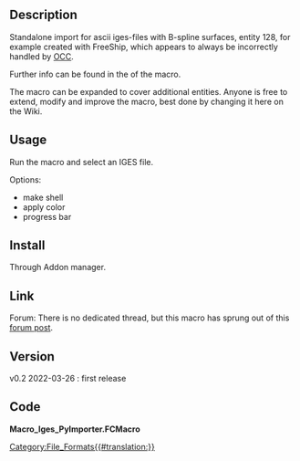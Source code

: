 <languages/>

{{Macro
|Name=Iges_PyImporter
|Description=Imports an IGES file with entity 128 into FreeCAD.
|Author=heda
|Version=0.2
|Date=2022-03-26
|FCVersion=any
}}

==Description==

Standalone import for ascii iges-files with B-spline surfaces, entity 128, for example created with FreeShip, which appears to always be incorrectly handled by [[OpenCASCADE|OCC]].

Further info can be found in the {{Incode|docstring}} of the macro.

The macro can be expanded to cover additional entities. Anyone is free to extend, modify and improve the macro, best done by changing it here on the Wiki.

==Usage==

Run the macro and select an IGES file.

Options:
* make shell
* apply color
* progress bar

==Install==

Through Addon manager.

==Link==

Forum: There is no dedicated thread, but this macro has sprung out of this [https://forum.freecad.org/viewtopic.php?p=582137&sid=3a86de4d61ef810a81861c757e15129c#p582137 forum post].

==Version==

v0.2 2022-03-26 : first release

==Code==

'''Macro_Iges_PyImporter.FCMacro'''

{{MacroCode|code=
#!/usr/bin/env python3
# -*- coding: utf-8 -*-

# ***************************************************************************
# *   Copyright (c) 2022 heda <heda @ freecad forum>                        *
# *                                                                         *
# *   This file is part of the FreeCAD CAx development system.              *
# *                                                                         *
# *   This program is free software; you can redistribute it and/or modify  *
# *   it under the terms of the GNU Lesser General Public License (LGPL)    *
# *   as published by the Free Software Foundation; either version 2 of     *
# *   the License, or (at your option) any later version.                   *
# *   for detail see the LICENSE text file.                                 *
# *                                                                         *
# *   This program is distributed in the hope that it will be useful,       *
# *   but WITHOUT ANY WARRANTY; without even the implied warranty of        *
# *   MERCHANTABILITY or FITNESS FOR A PARTICULAR PURPOSE.  See the         *
# *   GNU Library General Public License for more details.                  *
# *                                                                         *
# *   You should have received a copy of the GNU Library General Public     *
# *   License along with this program; if not, write to the Free Software   *
# *   Foundation, Inc., 59 Temple Place, Suite 330, Boston, MA  02111-1307  *
# *   USA                                                                   *
# *                                                                         *
# ***************************************************************************


__Name__ = 'Iges_PyImporter'
__Comment__ = 'Imports an iges file with entity 128 to FreeCAD'
__Author__ = 'heda @ fc-forum'
__Version__ = '0.2'
__Date__ = '2022-03-26'
__License__ = 'LGPL-2.0-or-later'
__Web__ = ''
__Wiki__ = 'https://wiki.freecad.org/Macro_Iges_PyImporter'
__Icon__ = ''
__Help__ = 'Launch macro and select file.'
__Status__ = 'works'
__Requires__ = 'tested on FreeCAD v0.19'
__Communication__ = 'forum'
__Files__ = ''



__doc__ = """
Standalone import for ascii iges-files with bspline surfaces,
entity 128, which appears to always be incorrectly handled by occ.

options:
- make shell [default on] or individual surfaces
  if off, the making of shell is enforced for files with more than 50 surfaces
- apply color [default on] if color is present in the iges-file,
  the parser naivly takes the first and ignores any following color records
- progress bar [default on] see note.

Run macro and select the iges file.
Creation of the surfaces can take a while.
Import is to current document if available, else a new is created.

There are no error or consistency checks, the parser either works or fails.
The only parsed entity is 128 - rational bspline surface,
assumed to be freeform. Parsing ability could be expanded,
specification used is iges5.3.

The importer is tested on:
- one freeship file
- one libIGES file

v0.1 - first version - handled iges files created by freeship.
v0.2 - also handles files made with libIGES (on gh).

note: if the macro has an error, the use of the progress bar makes fc
      freezes in monumental ways, the application has to be killed
      with system commands. If so, switch off the progress bar.
"""


import FreeCAD as App
import FreeCADGui as Gui
import Part
from PySide import QtGui

import re
from pathlib import Path
from collections import namedtuple, Counter

### options
MakeShell = True
ShellLimit = 50
ApplyColor = True
ProgressBar = True

filename, filt = QtGui.QFileDialog.getOpenFileName(filter='*.igs')

if not filename:
    raise UserWarning('Need to select an iges file.')

print('Importing: {}'.format(filename))

class Ticker:
    """better than nothing, does not always show though"""
    tick_count = 0
    pbon = ProgressBar
    if pbon:
        pb = App.Base.ProgressIndicator() 
        pb.start('importing iges', 100)
    
    def tick(self, ticks=1):
        if self.pbon:
            for i in range(ticks):
                self.pb.next()
                self.tick_count += 1

    def tick_time(self, prog):
        if isinstance(self.tick_step, int):
            self.tick(self.tick_step)
        else:
            if prog in self.tick_step:
                self.tick()
    
    def set_tick_step(self, number):
        self.tot_number = number
        span = 100 - 3 * 4
        if number >= span:
            self.tick_step = tuple(range(0, number, int(number / span) + 1))
        else:
            self.tick_step = int(span / number)
        
    def end(self):
        if self.pbon:
            for i in range(101 - self.tick_count):
                self.tick()
            self.pb.stop()


ticker = Ticker()


iges = Path(filename)
data = iges.read_text().splitlines()

sec_def = re.compile('\W+')
sections = dict(S='', G='', D=list(), P=dict())
DES = namedtuple('DES', 'entity linecount label')
oddeven = color = None

for i, line in enumerate(data):
    sec_col = line[72:]
    section, snbr = sec_def.split(sec_col)
    if section in 'SG':
        sections[section] += line[:72]
    elif section == 'D':
        if oddeven is None:
            oddeven = bool(i % 2)
        if isinstance(oddeven, bool):
            if bool(i % 2) == oddeven:
                row1 = [line[j:j+8] for j in range(0, 80, 8)]
                row2 = [data[i+1][j:j+8] for j in range(0, 80, 8)]
                entitydef = (int(row1[0]), int(row2[3]), row2[-3])
                sections['D'].append(DES(*entitydef))
    elif section == 'P':
        break

lc = i

### header
fields = ' '.join(('f{}'.format(i+1) for i in range(25)))
for oldnew in (('f6 preprocessor', 'f14 unitsflag', 'f23 version')):
    fields = fields.replace(*oldnew.split())
Header = namedtuple('Header', fields)
cheat = sections.get('G').split(',')
cheat[0] += ',' # assume that the parameter delimiter is a comma
if len(cheat) == 26:
    cheat.pop(1) # the freeship file

header = Header(*cheat)

### unit
Units = dict(u1=(25.4, 'inch'),
             u2=(1, 'mm'),
             u3=(1, 'user defined, skip'),
             u4=(25.4 * 12, 'feet'),
             u5=(1, 'miles, skipping'),
             u6=(1000, 'meters'),
             u7=(10000, 'kilometers'),
             u8=(25.4 / 1000, 'milli inch'),
             u9=(1, 'micron, skipping'),
             u10=(10, 'centimeters'),
             u11=(1, 'micro inches, skipping'),
             )

unit, unitname = Units.get('u{}'.format(header.unitsflag))
msg = 'file units: {} / preprocessor: {}'
print(msg.format(unitname, header.preprocessor))

ticker.tick(3)

### color
# naive assumtion that color is first entry
msg = 'color definition found in file'
if 314 in set((desi.entity for desi in sections['D'])):
    des = sections['D'].pop(0)
    code, *rgb, _ = data[lc].split(';')[0].split(',')
    color = tuple(float(c) / 100 for c in (rgb)) + (0.,)
    lc += des.linecount
    print(msg)
else:
    print('no ' + msg)

ticker.tick(3)

entities, skipped = list(), list()
for des in sections['D']:
    if des.entity == 128:
        chunk = ''
        for line in data[lc:lc+des.linecount]:
            chunk += line[:64].strip()
        entities.append(chunk.strip()[:-1])
    else:
        skipped.append(des.entity)
    lc += des.linecount

print('found {} surfaces'.format(len(entities)))
if skipped:
    for entity, count in Counter(skipped).items():
        print('skipped {} records of entity {}'.format(count, entity))
else:
    print('no records skipped during parsing')
print('creating surfaces...')

Gui.updateGui() # flushes prints
ticker.tick(3)
ticker.set_tick_step(len(entities))

MakeShell = MakeShell if len(entities) < ShellLimit + 1 else True
doc = App.ActiveDocument if App.ActiveDocument else App.newDocument(iges.stem)

surfs = list()

### parse iges record and create fc surface
for j, entity in enumerate(entities):
    entity = entity.split(',')
    entity[:10] = [int(i) for i in entity[:10]]
    entity[10:] = [float(i) for i in entity[10:]]
    K1, K2, M1, M2, P1, P2, P3, P4, P5 = entity[1:10]
    N1 = 1 + K1 - M1
    N2 = 1 + K2 - M2
    A = N1 + 2 * M1
    B = N2 + 2 * M2
    C = (1 + K1) * (1 + K2)
    # matrix is K1 + 1 x K2 + 1; u,v
    
    uknots = entity[10:10+A+1]
    vknots = entity[11+A:11+A+B+1]
    weights = entity[12+A+B:11+A+B+C+1]
    poles = entity[12+A+B+C:11+A+B+4*C+1]
    
    if P3 == 0: # rational
        u0, u1, v0, v1 = entity[12+A+B+4*C:15+A+B+4*C+1]
    else: # polynomial
        pass
    
    umults = [uknots.count(kn) for kn in sorted(set(uknots))]
    vmults = [vknots.count(kn) for kn in sorted(set(vknots))]
    
    if P3 == 0:
        pass
    else:
        uknots = uknots[M1:-M1]
        vknots = vknots[M2:-M2]
    
    poles = [App.Vector(*pt) * unit
             for pt in zip(poles[0::3], poles[1::3],poles[2::3])]
    
    poles = [poles[i:i+K1+1] for i in range(0, len(poles), K1+1)]
    weights = [weights[i:i+K1+1] for i in range(0, len(weights), K1+1)]
    poles = list(zip(*poles))
    weights = list(zip(*weights))
    
    bsurface = Part.BSplineSurface()
    builder = bsurface.buildFromPolesMultsKnots
    builder(poles, umults, vmults, uknots, vknots,
            bool(P4), bool(P5), M1, M2, weights)
    
    if MakeShell:
        surfs.append(bsurface.toShape())
    else:
       Part.show(bsurface.toShape(), 'Surface')
       if color and ApplyColor:
           doc.ActiveObject.ViewObject.ShapeColor = color

    ticker.tick_time(j)
    

if MakeShell:
    shell = Part.makeShell(surfs)
    Part.show(shell, iges.stem)
    if color and ApplyColor:
        doc.ActiveObject.ViewObject.ShapeColor = color
    doc.ActiveObject.ViewObject.DisplayMode = 'Shaded'

ticker.tick(3)

doc.recompute()
av = Gui.ActiveDocument.ActiveView
av.viewIsometric()
av.fitAll()
print('... import iges completed')
ticker.end()

# end
}}

[[Category:File_Formats{{#translation:}}]]